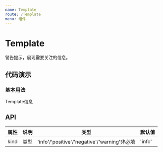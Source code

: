 ```yaml
---
name: Template
route: /Template
menu: 组件
---
```



# Template

警告提示，展现需要关注的信息。

## 代码演示

### 基本用法

<Playground>
  Template信息
</Playground>

## API

| 属性 | 说明     | 类型                                         | 默认值 |
| ---- | -------- | -------------------------------------------- | ------ |
| kind | 类型 | 'info'/'positive'/'negative'/'warning'非必填 | 'info' |